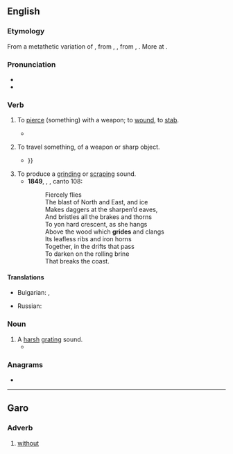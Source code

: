==English==

===Etymology===
From a metathetic variation of {{m|en|gird||to strike, smite, upbraid, scold, jibe}}, from {{der|en|enm|girden}}, {{m|enm|gerden||to strike, thrust, smite|lit=smite with a rod}}, from {{m|enm|gerd}}, {{m|enm|yerd||a rod, yard}}. More at {{l|en|yard}}.

===Pronunciation===
* {{IPA|en|/ˈɡɹaɪd/}}
* {{rhymes|en|aɪd}}

===Verb===
{{en-verb}}

# {{lb|en|obsolete|transitive}} To [[pierce]] (something) with a weapon; to [[wound]], to [[stab]].
#* {{RQ:Spenser Faerie Queene|book=III|canto=I<!-- the page incorrectly says II -->|page=408|passage=Where feeling one cloſe couched by her ſide / She lightly lept out of her filed bedd, / And to her weapon ran, in minde to '''gride''' / The loathed leachour.}}
# {{lb|en|obsolete|intransitive}} To travel {{m|en|through}} something, of a weapon or sharp object.
#* {{RQ:Spenser Faerie Queene|book=II|canto=VIII|page=300-301|pageref=301|passage=So ſtoutly he withſtood their ſtrong aſſay, / Till that at laſt, when he aduantage ſpyde, / His poynant ſpeare he thruſt with puiſſant ſway / At proud ''Cymochles,'' whiles his ſhield was wyde, / That through his thigh the mortall ſteele did '''gryde'''{{...}}}}
# To produce a [[grind]]ing or [[scrape|scraping]] sound.
#* '''1849''', {{w|Alfred, Lord Tennyson}}, ''{{w|In Memoriam A.H.H.}}'', canto 108:
#*: Fiercely flies<br>The blast of North and East, and ice<br>Makes daggers at the sharpen’d eaves,<br>And bristles all the brakes and thorns<br>To yon hard crescent, as she hangs<br>Above the wood which '''grides''' and clangs<br>Its leafless ribs and iron horns<br>Together, in the drifts that pass<br>To darken on the rolling brine<br>That breaks the coast.

====Translations====
{{trans-top|To produce a [[grind]]ing or [[scrape|scraping]] sound}}
* Bulgarian: {{t+|bg|стържа}}, {{t+|bg|скърцам}}
{{trans-mid}}
* Russian: {{t+|ru|скрежета́ть}}
{{trans-bottom}}

===Noun===
{{en-noun}}

# A [[harsh]] [[grating]] sound.
#* {{quote-book|1=en|year=1898|author=H.G. Wells|authorlink=H.G. Wells|title={{w|The War of the Worlds}}|publisher=William Heinemann|location=London|page=160|passage=The tumultuous noise resolved itself now into the disorderly mingling of many voices, the '''gride''' of many wheels, the creaking of waggons, and the staccato of hoofs.}}

===Anagrams===
* {{anagrams|en|a=degir|Ridge|derig|dirge|redig|ridge}}

----

==Garo==

===Adverb===
{{head|grt|adverb}}

# [[without]]